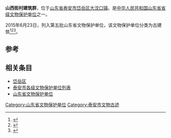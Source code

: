{{Distinguish|泰安山西会馆}}{{文物保护单位
| 级别 = 省级
| 省区市 = 山东省
| 图片 = 
| 名称 = 山西街村建筑群
| 编号 = 5-299-4-064
| 分类 = 古建筑
| 时代 = 明清、中华民国
| 所在 = [[山东省|山东省]][[泰安市|泰安市]][[岱岳区|岱岳区]][[大汶口镇|大汶口镇]]
| 登录 = 2015年6月23日
}}
'''山西街村建筑群'''，位于[[山东省|山东省]][[泰安市|泰安市]][[岱岳区|岱岳区]][[大汶口镇|大汶口镇]]。是[[中华人民共和国|中华人民共和国]][[山东省|山东省]][[山东省文物保护单位|省级文物保护单位]]之一。

2015年6月23日，列入第五批山东省文物保护单位，该文物保护单位分类为古建筑<ref>{{cite web|title=山东省第五批省级文物保护单位名单|url=http://app.shandong.gov.cn/attach/2015/20/1-1.pdf|accessdate=2019-12-01|format=pdf|dead-url=no|author1=山东省人民政府|archive-date=2018-12-08|archive-url=https://web.archive.org/web/20181208150125/http://app.shandong.gov.cn/attach/2015/20/1-1.pdf}}</ref><ref>{{Cite web|title=山东省人民政府关于公布第五批省级文物保护单位的通知 - 政府公告 - 山东政务 - 鲁网|url=http://www.sdnews.com.cn/gov/zfgg/201507/t20150701_1929699.html|accessdate=|author=|date=2015-07-01|format=|work=www.sdnews.com.cn|publisher=|language=}}{{Dead link}}</ref><ref>{{Cite web|title=泰安市23单位上榜山东省第五批省级文物保护单位_泰安要闻_泰安_齐鲁网|url=http://taian.iqilu.com/taianyaowen/2015/0706/2473373.shtml|accessdate=|author=米广莉|date=2015-07-06|format=|work=taian.iqilu.com|publisher=泰安日报|language=}}</ref>。

== 参考 ==
{{reflist}}

== 相关条目 ==
* [[岱岳区|岱岳区]]
* [[泰安市各级文物保护单位列表|泰安市各级文物保护单位列表]]
* [[山东省文物保护单位|山东省文物保护单位]]

{{山东小作品}}
{{文物保護單位小作品}}
{{泰安市主题}}
{{泰安市境内的山东省文物保护单位}}
{{山东文保}}

[[Category:山东省文物保护单位|Category:山东省文物保护单位]]
[[Category:泰安市文物古迹|Category:泰安市文物古迹]]